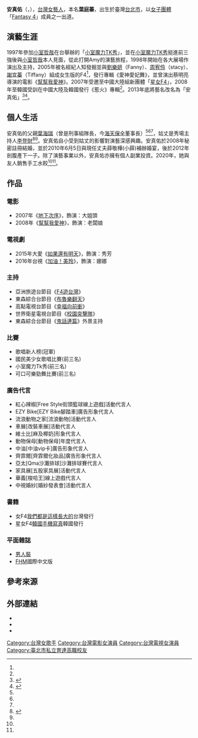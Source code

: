 {{藝人
|姓名 = 葉庭蓁
|類型 = 女藝人
|圖片 =
|父母=葉海瑞（父）<ref name="appledaily2005"/><ref name="magazinechinatimes20130603">{{cite news|url=http://magazine.chinatimes.com/ctweekly/20130603005521-300106|title=娛樂話題／保全大亨遭前妻騷擾　Amy護爸轟二媽是瘋狗|date=2013-06-03|accessdate=2017-06-09|publisher=中國時報|work=《時報周刊》第1837期|author=張詠淇|archive-date=2017-09-09|archive-url=https://web.archive.org/web/20170909131135/http://magazine.chinatimes.com/ctweekly/20130603005521-300106|dead-url=yes}}</ref><ref name="ettoday941240"/>
|子女= 1子
|圖片尺寸 = 
|圖片簡介 = 
|本名 = 葉佳臻<ref>{{cite news|url=http://hk.apple.nextmedia.com/entertainment/art/20050805/5109589|title=女F4 Amy認曾出賣肉體|date=2005-08-05|accessdate=2017-06-09|publisher=蘋果hk}}</ref> → 葉佳蓁<ref name="appledaily2005">{{cite news|url=http://www.appledaily.com.tw/appledaily/article/property/20050804/1952459/|title=女F4Amy為２萬元拍裸照|author=杜偉莉|date=2005-08-04|accessdate=2017-06-09|publisher=台灣蘋果日報}}</ref><ref name="appledaily2008">{{cite news|url=http://www.appledaily.com.tw/appledaily/article/property/20080724/30782121/|title=【壹】壹傳真 前女F4 Amy全裸再出擊 六十萬整型拉奶|date=2008-07-24|accessdate=2017-06-09|publisher=台灣蘋果日報|work=《壹週刊》|archive-date=2017-06-12|archive-url=https://web.archive.org/web/20170612215037/http://www.appledaily.com.tw/appledaily/article/property/20080724/30782121|dead-url=no}}</ref> → 葉錡蓁<ref name="magazinechinatimes20130603"/> → 葉子涵<ref name="ettoday941240">{{cite news|url=http://star.ettoday.net/news/941240|title=前女F4的她是董座千金！硬頸甩後台「考慮賣血」養4歲兒|date=2017-06-09|accessdate=2017-06-09|publisher=東森新聞雲|archive-date=2017-08-17|archive-url=https://web.archive.org/web/20170817202550/http://star.ettoday.net/news/941240|dead-url=no}}</ref> → 葉庭蓁<ref name="Amy崩潰">[https://star.ettoday.net/news/1712125/ 獨／「女F4」3年解散內幕曝！　「劉樂妍主動揪團」…Amy崩潰：一度憂鬱自閉] {{Wayback|url=https://star.ettoday.net/news/1712125/ |date=20201012180819 }}，[[ETtoday新聞雲|ETtoday新聞雲]]，2020-05-12</ref><ref name="帶小三談判">[https://star.ettoday.net/news/1717550/ 女F4前團員Amy「9年男友把節目效果當真」爆婚約　當眾帶小三談判：超沒面子] {{Wayback|url=https://star.ettoday.net/news/1717550/ |date=20201031020734 }}，[[ETtoday新聞雲|ETtoday新聞雲]]，2020-05-19</ref>
|英文名 = Nana（出道前）、Amy<ref name="ettoday941240"/>
|羅馬拼音 = 
|綽號 = Amy <!--填入最常使用、本人或媒體最常稱呼的名稱，而非粉絲稱呼。--><ref name="ettoday941240"/>
|國籍 = {{ROC}}
|出生日期 = {{birth date and age|1983|05|01}}<ref name="nextmedia2005hk"/>
|出生地點 = {{TWN}}[[台北市|台北市]]
|職業 = [[歌手|歌手]]、[[演員|演員]]、[[主持人|主持人]]、藝人助理<ref name="chinatimes20141218">{{cite news|url=http://www.chinatimes.com/realtimenews/20141218002370-260404|title=曾被嗆「當妓女」 前女F4團員改當藝人助理|date=2014-12-18|accessdate=2017-06-09|publisher=中國時報|author=黃詩淳|archive-date=2015-04-15|archive-url=https://web.archive.org/web/20150415072245/http://www.chinatimes.com/realtimenews/20141218002370-260404|dead-url=no}}</ref>、[[經紀人|經紀人]]
|語言 = [[中華民國國語|國語]]、[[台語|台語]]   
|出道日期 = 2001年
|活躍年代 = 2001年至今
|出身地 = {{TWN}}
|出道作 = 《[[女F4|女F4]]》
|代表作 = 
|唱片公司 = 
|經紀公司 = 台灣漂兒娛樂（2013年底）<ref name="sina20131219"/><br>Bigstar（2014年－至今）
|相關團體 = [[Fantasy_4|Fantasy 4]]（[[女F4|女F4]]）<ref name="nextmedia2005hk"/>
|網站 = [https://instagram.com/chloecat0501/ 安真佑的instagram]<br>[http://weibo.com/u/2516954540 安真佑的新浪微博]<br>[http://t.qq.com/chloecat0501?preview 安真佑的新浪騰訊]
|教育程度=[[臺北市私立育達高級商業家事職業學校|育達商職]]日文科（肄業）<ref name="magazinechinatimes20130603"/>
}}
'''安真佑'''（{{lang-en|Amy}}，{{bd|1983年|5月1日|catIdx=An安}}），[[台灣|台灣]][[女藝人|女藝人]]，本名'''葉庭蓁'''，出生於臺灣[[台北市|台北市]]，以[[女子團體|女子團體]]「[[Fantasy_4|Fantasy 4]]」成員之一出道。

==演藝生涯==
1997年參加[[小室哲哉|小室哲哉]]在台舉辦的「[[小室魔力TK秀|小室魔力TK秀]]」，並在[[小室魔力TK秀|小室魔力TK秀]]挺進前三強後與[[小室哲哉|小室哲哉]]本人見面，從此打開Amy的演藝旅程，1998年開始在各大展場作演出及主持，2005年被名經紀人知發掘並與[[劉樂妍|劉樂妍]]（Fanny）、[[周宥伶|周宥伶]]（stacy）、[[謝宜蓁|謝宜蓁]]（Tiffany）組成女生版的F4<ref name="ettoday941240"/>，發行專輯《愛神愛妃舞》，並曾演出蔡明亮導演的電影《[[幫幫我愛神|幫幫我愛神]]》。2007年受邀至中國大陸組新團體「[[星女F4|星女F4]]」，2008年至韓國受訓在中國大陸及韓國發行《惹火》專輯<ref name="appledaily2008"/>。2013年底將藝名改名為「安真佑」<ref name="sina20131219">{{Cite web |url=http://dailynews.sina.com/bg/ent/music/sinacn/20131219/01115284487.html |title=女F4成員改名安真佑換新東家譜忘年戀 |access-date=2016-04-28 |archive-date=2017-01-11 |archive-url=https://web.archive.org/web/20170111121244/http://dailynews.sina.com/bg/ent/music/sinacn/20131219/01115284487.html |dead-url=no }}</ref><ref>{{Cite web |url=http://www.nownews.com/n/2014/02/04/1109435 |title=女F4 AMY安真佑 |access-date=2016-04-28 |archive-date=2017-06-12 |archive-url=https://web.archive.org/web/20170612195702/http://www.nownews.com/n/2014/02/04/1109435 |dead-url=no }}</ref>。

==個人生活==
安真佑的父親[[葉海瑞|葉海瑞]]（曾是刑事組隊長，今[[海天保全|海天保全]]董事長）<ref name="appledaily2005"/><ref name="magazinechinatimes20130603"/><ref name="ettoday941240"/>，姑丈是秀場主持人[[李登財|李登財]]<ref name="nextmedia2005hk">{{cite news|url=http://hk.apple.nextmedia.com/nextplus/%E5%91%A8%E5%88%8A%E6%8E%A2-%E7%86%B1-%E9%87%9D/article/20050728/2_5085160/%E5%8F%B0-%E7%81%A3-%E5%A5%B3-F4-%E6%B3%A2-%E5%A4%A7-%E7%84%A1-feel|title= 台灣女F4 波大無feel|date=2005-07-28|accessdate=2017-06-09|publisher=壹週Plus}}</ref><ref name="appledaily2005"/>。安真佑自小受到姑丈的影響對演藝深感興趣。安真佑於2008年秘密註冊結婚，並於2010年6月5日與現任丈夫薛敬樺(小薛)補辦婚宴，後於2012年剖腹產下一子。除了演藝事業以外，安真佑亦擁有個人副業投資。2020年，她與友人銷售手工水餃<ref name="Amy崩潰"/><ref name="帶小三談判"/>。

== 作品 ==
=== 電影 ===
*2007年《[[地下次序|地下次序]]》，飾演：大姐頭
*2008年《[[幫幫我愛神|幫幫我愛神]]》，飾演：老闆娘

=== 電視劇 ===
*2015年大愛《[[如果還有明天|如果還有明天]]》，飾演：秀芳
*2016年台視《[[加油！美玲|加油！美玲]]》，飾演：娜娜

=== 主持 ===
*亞洲旅遊台節目《[[F4遊台灣|F4遊台灣]]》
*東森綜合台節目《[[布魯樂翻天|布魯樂翻天]]》
*高點電視台節目《[[幸福向前衝|幸福向前衝]]》
*世界衛星電視台節目《[[校園突擊隊|校園突擊隊]]》
*東森綜合台節目《[[鬼話連篇|鬼話連篇]]》外景主持

=== 比賽 ===
*歌唱新人榜(冠軍)
*國民美少女歌唱比賽(前三名)
*小室魔力Tk秀(前三名)
*可口可樂勁舞比賽(前三名)

=== 廣告代言 ===
*紅心辣椒[Free Style街頭籃球線上遊戲]活動代言人
*EZY Bike[EZY Bike腳踏車]廣告形象代言人
*流浪動物之家[流浪動物]活動代言人
*車展[改裝車展]活動代言人
*維士比[麻及椰奶]形象代言人
*動物保母[動物保母]年度代言人
*中油[中油vip卡]廣告形象代言人
*齊霏爾[齊霏爾化妝品]廣告形象代言人
*亞太[Qma沙灘排球]沙灘排球賽代言人
*家具展[五股家具展]活動代言人
*華義[梭哈王]線上遊戲代言人
*中視婚紗[婚紗發表會]活動代言人

=== 書籍 ===
*女F4[[我們都是這樣長大的|我們都是這樣長大的]]台灣發行
*星女F4[[韓國手機寫真|韓國手機寫真]]韓國發行

=== 平面雜誌 ===
*[[男人裝|男人裝]]
*[[FHM|FHM]]國際中文版

== 參考來源 ==
{{reflist}}
== 外部連結 ==
* {{Facebook|amylovecat2343|Amy葉庭蓁}}
* {{Sinaweibo|amy0501|Amy-安真佑}}
* {{hkmdb name|35717|葉佳蓁}}

[[Category:台灣女歌手|Category:台灣女歌手]]
[[Category:台灣電影女演員|Category:台灣電影女演員]]
[[Category:台灣電視女演員|Category:台灣電視女演員]]
[[Category:臺北市私立育達高職校友|Category:臺北市私立育達高職校友]]